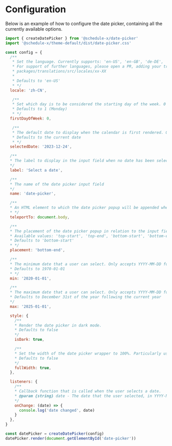 # Configuration

Below is an example of how to configure the date picker, containing all the currently available options.

```js copy
import { createDatePicker } from '@schedule-x/date-picker'
import '@schedule-x/theme-default/dist/date-picker.css'

const config = {
  /**
   * Set the language. Currently supports: 'en-US', 'en-GB', 'de-DE', 'zh-CN' and 'sv-SE'
   * For support of further languages, please open a PR, adding your translations under the folder:
   * packages/translations/src/locales/xx-XX
   *
   * Defaults to 'en-US'
   * */
  locale: 'zh-CN',

   /**
   * Set which day is to be considered the starting day of the week. 0 = Sunday, 1 = Monday, (...other days) 6 = Saturday
   * Defaults to 1 (Monday)
   * */
  firstDayOfWeek: 0,

   /**
   * The default date to display when the calendar is first rendered. Only accepts YYYY-MM-DD format.
   * Defaults to the current date
   * */
  selectedDate: '2023-12-24',

  /**
  * The label to display in the input field when no date has been selected.
  */
  label: 'Select a date',

  /**
  * The name of the date picker input field
  */
  name: 'date-picker',

  /**
  * An HTML element to which the date picker popup will be appended when opened.
  * */
  teleportTo: document.body,

  /**
  * The placement of the date picker popup in relation to the input field
  * Available values: 'top-start', 'top-end', 'bottom-start', 'bottom-end'
  * Defaults to 'bottom-start'
  * */
  placement: 'bottom-end',

  /**
  * The minimum date that a user can select. Only accepts YYYY-MM-DD format.
  * Defaults to 1970-01-01
  * */
  min: '2020-01-01',

  /**
  * The maximum date that a user can select. Only accepts YYYY-MM-DD format.
  * Defaults to December 31st of the year following the current year
  */
  max: '2025-01-01',

  style: {
    /**
    * Render the date picker in dark mode.
    * Defaults to false
    */
    isDark: true,

    /**
    * Set the width of the date picker wrapper to 100%. Particularly useful for small screens.
    * Defaults to false
    */
    fullWidth: true,
  },

  listeners: {
    /**
    * Callback function that is called when the user selects a date.
    * @param {string} date - The date that the user selected, in YYYY-MM-DD format
    */
    onChange: (date) => {
      console.log('date changed', date)
    }
  },
}

const datePicker = createDatePicker(config)
datePicker.render(document.getElementById('date-picker'))
```
